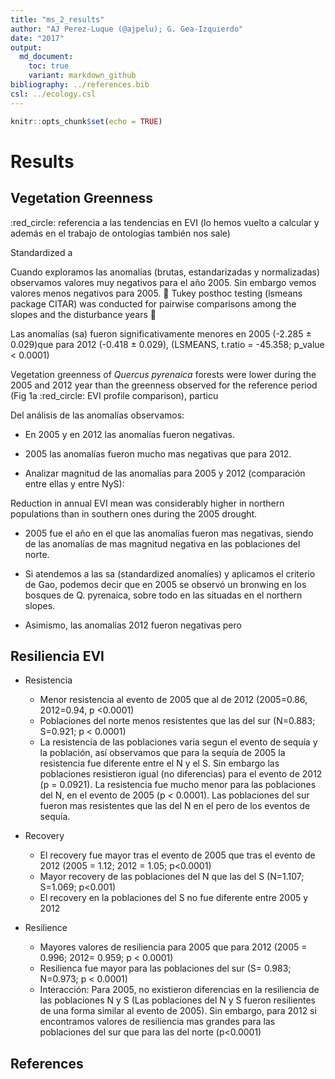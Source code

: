 ```yaml
---
title: "ms_2_results"
author: "AJ Perez-Luque (@ajpelu); G. Gea-Izquierdo"
date: "2017"
output:  
  md_document:
    toc: true
    variant: markdown_github
bibliography: ../references.bib
csl: ../ecology.csl
---
```


```r
knitr::opts_chunk$set(echo = TRUE)
```

# Results

## Vegetation Greenness

:red_circle: referencia a las tendencias en EVI (lo hemos vuelto a calcular y además en el trabajo de ontologías también nos sale)


Standardized a

Cuando exploramos las anomalías (brutas, estandarizadas y normalizadas) observamos valores muy negativos para el año 2005. Sin embargo vemos valores menos negativos para 2005. 🔴 Tukey posthoc testing (lsmeans package CITAR) was conducted for pairwise comparisons among the slopes and the disturbance years 🔴

Las anomalías (sa) fueron significativamente menores en 2005 (-2.285 ± 0.029)que para 2012 (-0.418 ± 0.029), (LSMEANS, t.ratio = -45.358; p_value < 0.0001)

Vegetation greenness of *Quercus pyrenaica* forests were lower during the 2005 and 2012 year than the greenness observed for the reference period (Fig 1a :red_circle: EVI profile comparison), particu


Del análisis de las anomalías observamos:

* En 2005 y en 2012 las anomalías fueron negativas. 
* 2005 las anomalías fueron mucho mas negativas que para 2012. 

* Analizar magnitud de las anomalías para 2005 y 2012 (comparación entre ellas y entre NyS): 


Reduction in annual EVI mean was considerably higher in northern populations than in southern ones during the 2005 drought. 



* 2005 fue el año en el que las anomalías fueron mas negativas, siendo de las anomalías de mas magnitud negativa en las poblaciones del norte. 

* Si atendemos a las sa (standardized anomalíes) y aplicamos el criterio de Gao, podemos decir que en 2005 se observó un bronwing en los bosques de Q. pyrenaica, sobre todo en las situadas en el northern slopes. 

* Asimismo, las anomalías 2012 fueron negativas pero 



## Resiliencia EVI 

* Resistencia

    * Menor resistencia al evento de 2005 que al de 2012 (2005=0.86, 2012=0.94, p <0.0001)
    * Poblaciones del norte menos resistentes que las del sur (N=0.883; S=0.921; p < 0.0001)
    * La resistencia de las poblaciones varia segun el evento de sequía y la población, así observamos que para la sequía de 2005 la resistencia fue diferente entre el N y el S. Sin embargo las poblaciones resistieron igual (no diferencias) para el evento de 2012 (p = 0.0921). La resistencia fue mucho menor para las poblaciones del N, en el evento de 2005 (p < 0.0001). Las poblaciones del sur fueron mas resistentes que las del N en el pero de los eventos de sequía. 
    
* Recovery 
    
    * El recovery fue mayor tras el evento de 2005 que tras el evento de 2012 (2005 = 1.12; 2012 = 1.05; p<0.0001)
    * Mayor recovery de las poblaciones del N que las del S (N=1.107; S=1.069; p<0.001)
    * El recovery en la poblaciones del S no fue diferente entre 2005 y 2012 
    
* Resilience 

    * Mayores valores de resiliencia para 2005 que para 2012 (2005 = 0.996; 2012= 0.959; p < 0.0001)
    * Resilienca fue mayor para las poblaciones del sur (S= 0.983; N=0.973; p < 0.0001)
    * Interacción: Para 2005, no existieron diferencias en la resiliencia de las poblaciones N y S (Las poblaciones del N y S fueron resilientes de una forma similar al evento de 2005). Sin embargo, para 2012 si encontramos valores de resiliencia mas grandes para las poblaciones del sur que para las del norte (p<0.0001)
    
    






## References 
